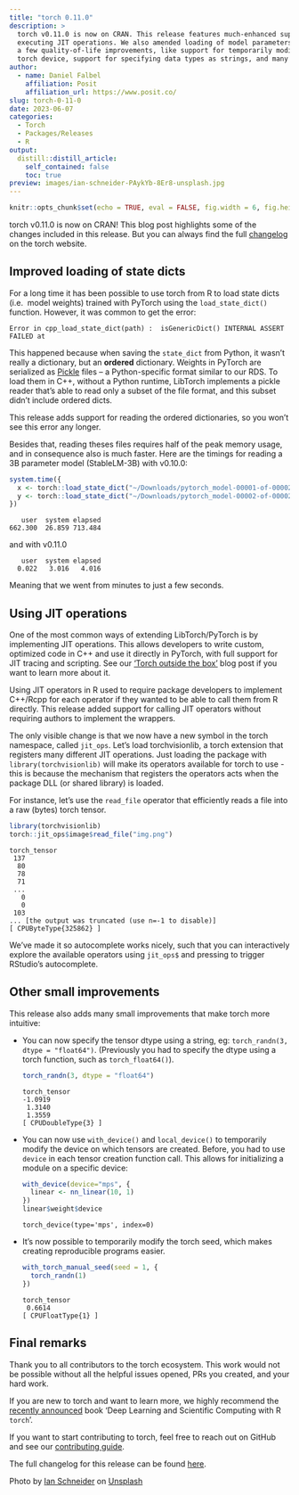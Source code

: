 ```yaml
---
title: "torch 0.11.0"
description: >
  torch v0.11.0 is now on CRAN. This release features much-enhanced support for
  executing JIT operations. We also amended loading of model parameters, and added
  a few quality-of-life improvements, like support for temporarily modifying the default
  torch device, support for specifying data types as strings, and many more. 
author:
  - name: Daniel Falbel
    affiliation: Posit
    affiliation_url: https://www.posit.co/
slug: torch-0-11-0
date: 2023-06-07
categories:
  - Torch
  - Packages/Releases
  - R
output:
  distill::distill_article:
    self_contained: false
    toc: true
preview: images/ian-schneider-PAykYb-8Er8-unsplash.jpg
---
```


```r
knitr::opts_chunk$set(echo = TRUE, eval = FALSE, fig.width = 6, fig.height = 6)
```

torch v0.11.0 is now on CRAN! This blog post highlights some of the changes included
in this release. But you can always find the full [changelog](https://torch.mlverse.org/docs/news/index.html)
on the torch website.

## Improved loading of state dicts

For a long time it has been possible to use torch from R to load state dicts (i.e. 
model weights) trained with PyTorch using the `load_state_dict()` function.
However, it was common to get the error:

```
Error in cpp_load_state_dict(path) :  isGenericDict() INTERNAL ASSERT FAILED at
```

This happened because when saving the `state_dict` from Python, it wasn't really
a dictionary, but an **ordered** dictionary. Weights in PyTorch are serialized as [Pickle](https://docs.python.org/3/library/pickle.html) files -- a Python-specific format similar to our RDS. To load them in C++, without a Python runtime,
LibTorch implements a pickle reader that's able to read only a subset of the 
file format, and this subset didn't include ordered dicts.

This release adds support for reading the ordered dictionaries, so you won't see
this error any longer. 

Besides that, reading theses files requires half of the peak memory usage, and in
consequence also is much faster. Here are the timings for reading a 3B parameter
model (StableLM-3B) with v0.10.0:

```r
system.time({
  x <- torch::load_state_dict("~/Downloads/pytorch_model-00001-of-00002.bin")
  y <- torch::load_state_dict("~/Downloads/pytorch_model-00002-of-00002.bin")
})
```

```
   user  system elapsed 
662.300  26.859 713.484 
```

and with v0.11.0

```
   user  system elapsed 
  0.022   3.016   4.016 
```

Meaning that we went from minutes to just a few seconds.

## Using JIT operations

One of the most common ways of extending LibTorch/PyTorch is by implementing JIT
operations. This allows developers to write custom, optimized code in C++ and
use it directly in PyTorch, with full support for JIT tracing and scripting.
See our ['Torch outside the box'](https://blogs.rstudio.com/ai/posts/2022-04-27-torch-outside-the-box/)
blog post if you want to learn more about it.

Using JIT operators in R used to require package developers to implement C++/Rcpp 
for each operator if they wanted to be able to call them from R directly. 
This release added support for calling JIT operators without requiring authors to 
implement the wrappers.

The only visible change is that we now have a new symbol in the torch namespace, called
`jit_ops`. Let's load torchvisionlib, a torch extension that registers many different
JIT operations. Just loading the package with `library(torchvisionlib)` will make
its operators available for torch to use - this is because the mechanism that registers
the operators acts when the package DLL (or shared library) is loaded.

For instance, let's use the `read_file` operator that efficiently reads a file
into a raw (bytes) torch tensor.

```r
library(torchvisionlib)
torch::jit_ops$image$read_file("img.png")
```

```
torch_tensor
 137
  80
  78
  71
 ...
   0
   0
 103
... [the output was truncated (use n=-1 to disable)]
[ CPUByteType{325862} ]
```

We've made it so autocomplete works nicely, such that you can interactively explore the available
operators using `jit_ops$` and pressing <tab> to trigger RStudio's autocomplete.

## Other small improvements

This release also adds many small improvements that make torch more intuitive:

- You can now specify the tensor dtype using a string, eg: `torch_randn(3, dtype = "float64")`. (Previously you had to specify the dtype using a torch function, such as `torch_float64()`).
  
  ```r
  torch_randn(3, dtype = "float64")
  ```
  
  ```
  torch_tensor
  -1.0919
   1.3140
   1.3559
  [ CPUDoubleType{3} ]
  ```

- You can now use `with_device()` and `local_device()` to temporarily modify the device
  on which tensors are created. Before, you had to use `device` in each tensor
  creation function call. This allows for initializing a module on a specific device:
  
  ```r
  with_device(device="mps", {
    linear <- nn_linear(10, 1)
  })
  linear$weight$device
  ```
  
  ```
  torch_device(type='mps', index=0)
  ```
  
- It's now possible to temporarily modify the torch seed, which makes creating
  reproducible programs easier.
  
  ```r
  with_torch_manual_seed(seed = 1, {
    torch_randn(1)
  })
  ```
  ```
  torch_tensor
   0.6614
  [ CPUFloatType{1} ]
  ```

## Final remarks

Thank you to all contributors to the torch ecosystem. This work would not be possible without
all the helpful issues opened, PRs you created, and your hard work.

If you are new to torch and want to learn more, we highly recommend the [recently announced](https://blogs.rstudio.com/ai/posts/2023-04-05-deep-learning-scientific-computing-r-torch/) book 'Deep Learning and Scientific Computing with R `torch`'.

If you want to start contributing to torch, feel free to reach out on GitHub and see our [contributing guide](https://torch.mlverse.org/docs/contributing).

The full changelog for this release can be found [here](https://torch.mlverse.org/docs/news/index.html#torch-0110).

Photo by <a href="https://unsplash.com/@goian?utm_source=unsplash&utm_medium=referral&utm_content=creditCopyText">Ian Schneider</a> on <a href="https://unsplash.com/photos/PAykYb-8Er8?utm_source=unsplash&utm_medium=referral&utm_content=creditCopyText">Unsplash</a>